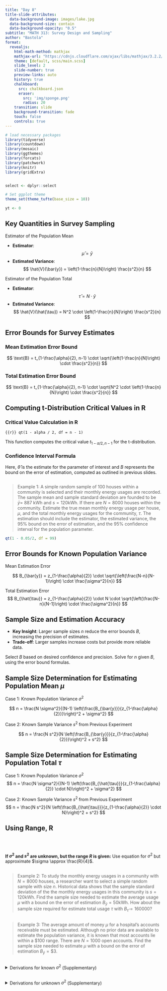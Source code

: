 ```yaml
---
title: "Day 8"
title-slide-attributes:
  data-background-image: images/lake.jpg
  data-background-size: contain
  data-background-opacity: "0.5"
subtitle: "MATH 313: Survey Design and Sampling"
author: "Bastola"
format:
  revealjs:
    html-math-method: mathjax
    mathjax-url: "https://cdnjs.cloudflare.com/ajax/libs/mathjax/3.2.2/MathJax.js"
    theme: [default, scss/main.scss]
    slide_level: 2
    slide-number: true
    preview-links: auto
    history: true
    chalkboard: 
      src: chalkboard.json
      eraser:
        src: 'img/sponge.png'
        radius: 20
    transition: slide
    background-transition: fade    
    touch: false
    controls: true
---
```


```r
# load necessary packages
library(tidyverse)
library(countdown)
library(mosaic)
library(ggthemes)
library(forcats)
library(patchwork)
library(knitr)
library(gridExtra)


select <- dplyr::select

# Set ggplot theme
theme_set(theme_tufte(base_size = 10))

yt <- 0
```


## Key Quantities in Survey Sampling

::: font60
::: cle4
::: row
::: left
Estimator of the Population Mean

- **Estimator**:
  $$
  \hat{\mu} = \bar{y}
  $$
- **Estimated Variance**:
  $$
  \hat{V}(\bar{y}) = \left(1-\frac{n}{N}\right) \frac{s^2}{n}
  $$
:::

::: right
Estimator of the Population Total

- **Estimator**:
  $$
  \hat{\tau} = N \cdot \bar{y}
  $$
- **Estimated Variance**:
  $$
  \hat{V}(\hat{\tau}) = N^2 \cdot \left(1-\frac{n}{N}\right) \frac{s^2}{n}
  $$
:::
:::
:::
:::


## Error Bounds for Survey Estimates

::: cle3
::: font80
### Mean Estimation Error Bound

  $$
  \text{B} = t_{1-\frac{\alpha}{2}, n-1} \cdot \sqrt{\left(1-\frac{n}{N}\right) \cdot \frac{s^2}{n}}
  $$

### Total Estimation Error Bound

  $$
  \text{B} = t_{1-\frac{\alpha}{2}, n-1} \cdot \sqrt{N^2 \cdot \left(1-\frac{n}{N}\right) \cdot \frac{s^2}{n}}
  $$
:::
:::



## Computing t-Distribution Critical Values in R

::: cle3
::: font70

### Critical Value Calculation in R

```{{r}}
qt(1 - alpha / 2, df = n - 1)
```
  
This function computes the critical value $t_{1-\alpha / 2, n-1}$ for the t-distribution.

### Confidence Interval Formula

\begin{align*}
\hat{\theta} \pm B
\end{align*}


Here, $\hat{\theta}$ is the estimate for the parameter of interest and $B$ represents the bound on the error of estimation, computed as outlined in previous slides.

:::
:::

##

::: font50
> Example 1: A simple random sample of 100 houses within a community is selected and their monthly energy usages are recorded. The sample mean and sample standard deviation are founded to be $\bar{y}=$ 887 kWh and $s=120 \mathrm{kWh}$. If there are $N=8000$ houses within the community. Estimate the true mean monthly energy usage per house, $\mu$, and the total monthly energy usages for the community, $\tau$. The estimation should include the estimator, the estimated variance, the $95 \%$ bound on the error of estimation, and the $95 \%$ confidence interval for the population parameter.


```r
qt(1 - 0.05/2, df = 99)
```

:::

## Error Bounds for Known Population Variance

::: cle5
::: font80

Mean Estimation Error

  $$
  B_{\bar{y}} = z_{1-\frac{\alpha}{2}} \cdot \sqrt{\left(\frac{N-n}{N-1}\right) \cdot \frac{\sigma^2}{n}}
  $$

Total Estimation Error
  $$
  B_{\hat{\tau}} = z_{1-\frac{\alpha}{2}} \cdot N \cdot \sqrt{\left(\frac{N-n}{N-1}\right) \cdot \frac{\sigma^2}{n}}
  $$

:::
:::


## Sample Size and Estimation Accuracy

::: cle4
::: font80
- **Key Insight**: Larger sample sizes $n$ reduce the error bounds $B$, increasing the precision of estimates.
- **Trade-off**: Larger samples increase costs but provide more reliable data.
:::
:::

::: green-h
Select $B$ based on desired confidence and precision. Solve for $n$ given $B$, using the error bound formulas.
:::



## Sample Size Determination for Estimating Population Mean $\mu$

::: cle4
::: font70

Case 1: Known Population Variance $\sigma^2$

  $$
  n = \frac{N \sigma^2}{(N-1) \left(\frac{B_{\bar{y}}}{z_{1-\frac{\alpha}{2}}}\right)^2 + \sigma^2}
  $$

Case 2: Known Sample Variance $s^2$ from Previous Experiment

  $$
  n = \frac{N s^2}{N \left(\frac{B_{\bar{y}}}{z_{1-\frac{\alpha}{2}}}\right)^2 + s^2}
  $$
:::
:::


## Sample Size Determination for Estimating Population Total $\tau$

::: cle4
::: font70

Case 1: Known Population Variance $\sigma^2$
  $$
  n = \frac{N \sigma^2}{(N-1) \left(\frac{B_{\hat{\tau}}}{z_{1-\frac{\alpha}{2}} \cdot N}\right)^2 + \sigma^2}
  $$

Case 2: Known Sample Variance $s^2$ from Previous Experiment
  $$
  n = \frac{N s^2}{N \left(\frac{B_{\hat{\tau}}}{z_{1-\frac{\alpha}{2}} \cdot N}\right)^2 + s^2}
  $$
:::
:::

## Using Range, R

<br>
<br>

::: green-h
**If $\sigma^2$ and $s^2$ are unknown, but the range $R$ is given:** Use equation for $\sigma^2$ but approximate $\sigma \approx \frac{R}{4}$.
:::


##

::: font50
> Example 2: To study the monthly energy usages in a community with $N=8000$ houses, a researcher want to select a simple random sample with size $n$. Historical data shows that the sample standard deviation of the the monthly energy usages in this community is $s=120 \mathrm{kWh}$. Find the sample size needed to estimate the average usage $\mu$ with a bound on the error of estimation $B_{\bar{y}}=50 \mathrm{kWh}$. How about the sample size required for estimate total usage $\tau$ with $B_{\hat{\tau}}=160000$? 

:::

##

::: font50
> Example 3: The average amount of money $\mu$ for a hospital's accounts receivable must be estimated. Although no prior data are available to estimate the population variance, it is known that most accounts lie within a $\$ 100$ range. There are $N=1000$ open accounts. Find the sample size needed to estimate $\mu$ with a bound on the error of estimation $B_{\bar{y}}=\$ 3$.
:::


## 

<details><summary><red>Derivations for known $\sigma^2$ (Supplementary)</red></summary>

::: font60
::: scrollable
\begin{align*}
& \text{Starting with the margin of error equation:} \\
& B_{\bar{y}} = z_{1-\frac{\alpha}{2}} \cdot \sqrt{\left(\frac{N-n}{N-1}\right) \cdot \frac{\sigma^2}{n}} \\
& \text{Squaring both sides and isolating } n: \\
& \left(\frac{B_{\bar{y}}}{z_{1-\frac{\alpha}{2}}}\right)^2 = \frac{N-n}{N-1} \cdot \frac{\sigma^2}{n} \\
& \text{Cross-multiplying and rearranging for } n: \\
& (N-1) \left(\frac{B_{\bar{y}}^2}{z_{1-\frac{\alpha}{2}}^2 \sigma^2}\right) \cdot n + n = N \\
& n \left( (N-1) \left(\frac{B_{\bar{y}}^2}{z_{1-\frac{\alpha}{2}}^2 \sigma^2}\right) + 1 \right) = N \\
& n = \frac{N}{(N-1) \left(\frac{B_{\bar{y}}^2}{z_{1-\frac{\alpha}{2}}^2 \sigma^2}\right) + 1}
\end{align*}
:::
:::

</details>


##

<details><summary><red>Derivations for unknown $\sigma^2$ (Supplementary)</red></summary>

::: font60
::: scrollable
\begin{align*}
& \text{Given the margin of error for unknown variance:} \\
& B_{\bar{y}} = t_{1-\frac{\alpha}{2}, n-1} \cdot \sqrt{\left(1-\frac{n}{N}\right) \cdot \frac{s^2}{n}} \\
& \text{Simplify and square both sides to isolate } n: \\
& \frac{B_{\bar{y}}}{t_{1-\frac{\alpha}{2}, n-1}} = \sqrt{\frac{N-n}{N} \cdot \frac{s^2}{n}} \\
& \left(\frac{B_{\bar{y}}}{t_{1-\frac{\alpha}{2}, n-1}}\right)^2 = \frac{N-n}{N} \cdot \frac{s^2}{n} \\
& \text{Rearrange to solve for } n: \\
& n \left(\frac{B_{\bar{y}}^2}{t_{1-\frac{\alpha}{2}, n-1}^2} + \frac{s^2}{N}\right) = s^2 \\
& n = \frac{s^2}{\frac{B_{\bar{y}}^2}{t_{1-\frac{\alpha}{2}, n-1}^2} + \frac{s^2}{N}}
\end{align*}
:::
:::
